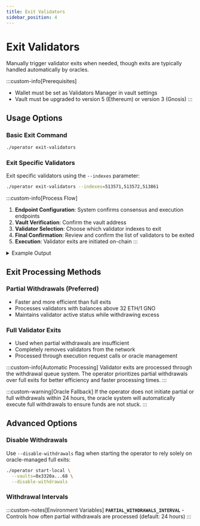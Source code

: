 ```yaml
---
title: Exit Validators
sidebar_position: 4
---
```


# Exit Validators

Manually trigger validator exits when needed, though exits are typically handled automatically by oracles.

:::custom-info[Prerequisites]
- Wallet must be set as Validators Manager in vault settings
- Vault must be upgraded to version 5 (Ethereum) or version 3 (Gnosis)
:::

## Usage Options

### Basic Exit Command

```bash
./operator exit-validators
```

### Exit Specific Validators

Exit specific validators using the `--indexes` parameter:

```bash
./operator exit-validators --indexes=513571,513572,513861
```

:::custom-info[Process Flow]
1. **Endpoint Configuration**: System confirms consensus and execution endpoints
2. **Vault Verification**: Confirm the vault address
3. **Validator Selection**: Choose which validator indexes to exit
4. **Final Confirmation**: Review and confirm the list of validators to be exited
5. **Execution**: Validator exits are initiated on-chain
:::

<details className="custom-details">
<summary>Example Output</summary>

```bash
Enter the comma separated list of API endpoints for execution nodes: : https://example.com
Enter the comma separated list of API endpoints for consensus nodes: https://example.com
Enter your vault address: 0x3320ad928c20187602a2b2c04eeaa813fa899468
Are you sure you want to exit 3 validators with indexes: 513571, 513572, 513861? [y/N]: y
Validators 513571, 513572, 513861 exits successfully initiated
```

</details>

## Exit Processing Methods

### Partial Withdrawals (Preferred)

- Faster and more efficient than full exits
- Processes validators with balances above 32 ETH/1 GNO
- Maintains validator active status while withdrawing excess

### Full Validator Exits

- Used when partial withdrawals are insufficient
- Completely removes validators from the network
- Processed through execution request calls or oracle management

:::custom-info[Automatic Processing]
Validator exits are processed through the withdrawal queue system. The operator prioritizes partial withdrawals over full exits for better efficiency and faster processing times.
:::

:::custom-warning[Oracle Fallback]
If the operator does not initiate partial or full withdrawals within 24 hours, the oracle system will automatically execute full withdrawals to ensure funds are not stuck.
:::

## Advanced Options

### Disable Withdrawals

Use `--disable-withdrawals` flag when starting the operator to rely solely on oracle-managed full exits:

```bash
./operator start-local \
  --vaults=0x3320a...68 \
  --disable-withdrawals
```

### Withdrawal Intervals

:::custom-notes[Environment Variables]
**`PARTIAL_WITHDRAWALS_INTERVAL`** - Controls how often partial withdrawals are processed (default: 24 hours)
:::